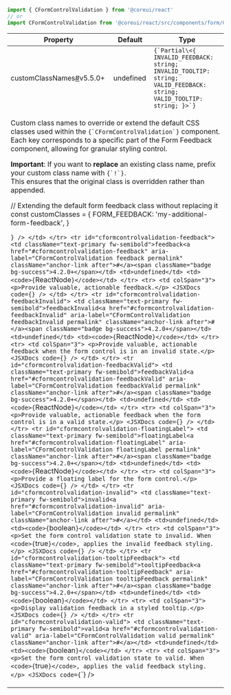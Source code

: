
```jsx
import { CFormControlValidation } from '@coreui/react'
// or
import CFormControlValidation from '@coreui/react/src/components/form/CFormControlValidation'
```

<div className="table-responsive table-api border rounded mb-3">
  <table className="table">
    <thead>
      <tr>
        <th>Property</th>
        <th>Default</th>
        <th>Type</th>
      </tr>
    </thead>
    <tbody>
      <tr id="cformcontrolvalidation-customClassNames">
        <td className="text-primary fw-semibold">customClassNames<a href="#cformcontrolvalidation-customClassNames" aria-label="CFormControlValidation customClassNames permalink" className="anchor-link after">#</a><span className="badge bg-success">v5.5.0+</span></td>
        <td>undefined</td>
        <td><code>{`Partial\<{ INVALID_FEEDBACK: string; INVALID_TOOLTIP: string; VALID_FEEDBACK: string; VALID_TOOLTIP: string; }>`}</code></td>
      </tr>
      <tr>
        <td colSpan="3">
          <p>Custom class names to override or extend the default CSS classes used within the <code>{`CFormControlValidation`}</code> component.<br />
Each key corresponds to a specific part of the Form Feedback component, allowing for granular styling control.</p>
<p><strong>Important</strong>: If you want to <strong>replace</strong> an existing class name, prefix your custom class name with <code>{`!`}</code>.<br />
This ensures that the original class is overridden rather than appended.</p>
        <JSXDocs code={`// Overriding the default form feedback class
const customClasses = {
  FORM_FEEDBACK: '!my-custom-form-feedback',
}

<CFormControlValidation customClassNames={customClasses} />

// Extending the default form feedback class without replacing it
const customClasses = {
  FORM_FEEDBACK: 'my-additional-form-feedback',
}

<CFormControlValidation customClassNames={customClasses} />`} />
        </td>
      </tr>
      <tr id="cformcontrolvalidation-feedback">
        <td className="text-primary fw-semibold">feedback<a href="#cformcontrolvalidation-feedback" aria-label="CFormControlValidation feedback permalink" className="anchor-link after">#</a><span className="badge bg-success">4.2.0+</span></td>
        <td>undefined</td>
        <td><code>{`ReactNode`}</code></td>
      </tr>
      <tr>
        <td colSpan="3">
          <p>Provide valuable, actionable feedback.</p>
        <JSXDocs code={`<CFormControlValidation feedback="This field is required." />`} />
        </td>
      </tr>
      <tr id="cformcontrolvalidation-feedbackInvalid">
        <td className="text-primary fw-semibold">feedbackInvalid<a href="#cformcontrolvalidation-feedbackInvalid" aria-label="CFormControlValidation feedbackInvalid permalink" className="anchor-link after">#</a><span className="badge bg-success">4.2.0+</span></td>
        <td>undefined</td>
        <td><code>{`ReactNode`}</code></td>
      </tr>
      <tr>
        <td colSpan="3">
          <p>Provide valuable, actionable feedback when the form control is in an invalid state.</p>
        <JSXDocs code={`<CFormControlValidation feedbackInvalid="Invalid input." />`} />
        </td>
      </tr>
      <tr id="cformcontrolvalidation-feedbackValid">
        <td className="text-primary fw-semibold">feedbackValid<a href="#cformcontrolvalidation-feedbackValid" aria-label="CFormControlValidation feedbackValid permalink" className="anchor-link after">#</a><span className="badge bg-success">4.2.0+</span></td>
        <td>undefined</td>
        <td><code>{`ReactNode`}</code></td>
      </tr>
      <tr>
        <td colSpan="3">
          <p>Provide valuable, actionable feedback when the form control is in a valid state.</p>
        <JSXDocs code={`<CFormControlValidation feedbackValid="Looks good!" />`} />
        </td>
      </tr>
      <tr id="cformcontrolvalidation-floatingLabel">
        <td className="text-primary fw-semibold">floatingLabel<a href="#cformcontrolvalidation-floatingLabel" aria-label="CFormControlValidation floatingLabel permalink" className="anchor-link after">#</a><span className="badge bg-success">4.2.0+</span></td>
        <td>undefined</td>
        <td><code>{`ReactNode`}</code></td>
      </tr>
      <tr>
        <td colSpan="3">
          <p>Provide a floating label for the form control.</p>
        <JSXDocs code={`<CFormControlValidation floatingLabel="Email address" />`} />
        </td>
      </tr>
      <tr id="cformcontrolvalidation-invalid">
        <td className="text-primary fw-semibold">invalid<a href="#cformcontrolvalidation-invalid" aria-label="CFormControlValidation invalid permalink" className="anchor-link after">#</a></td>
        <td>undefined</td>
        <td><code>{`boolean`}</code></td>
      </tr>
      <tr>
        <td colSpan="3">
          <p>Set the form control validation state to invalid. When <code>{`true`}</code>, applies the invalid feedback styling.</p>
        <JSXDocs code={`<CFormControlValidation invalid feedback="Invalid input." />`} />
        </td>
      </tr>
      <tr id="cformcontrolvalidation-tooltipFeedback">
        <td className="text-primary fw-semibold">tooltipFeedback<a href="#cformcontrolvalidation-tooltipFeedback" aria-label="CFormControlValidation tooltipFeedback permalink" className="anchor-link after">#</a><span className="badge bg-success">4.2.0+</span></td>
        <td>undefined</td>
        <td><code>{`boolean`}</code></td>
      </tr>
      <tr>
        <td colSpan="3">
          <p>Display validation feedback in a styled tooltip.</p>
        <JSXDocs code={`<CFormControlValidation invalid tooltipFeedback feedback="Invalid input." />`} />
        </td>
      </tr>
      <tr id="cformcontrolvalidation-valid">
        <td className="text-primary fw-semibold">valid<a href="#cformcontrolvalidation-valid" aria-label="CFormControlValidation valid permalink" className="anchor-link after">#</a></td>
        <td>undefined</td>
        <td><code>{`boolean`}</code></td>
      </tr>
      <tr>
        <td colSpan="3">
          <p>Set the form control validation state to valid. When <code>{`true`}</code>, applies the valid feedback styling.</p>
        <JSXDocs code={`<CFormControlValidation valid feedbackValid="Looks good!" />`} />
        </td>
      </tr>
    </tbody>
  </table>
</div>
